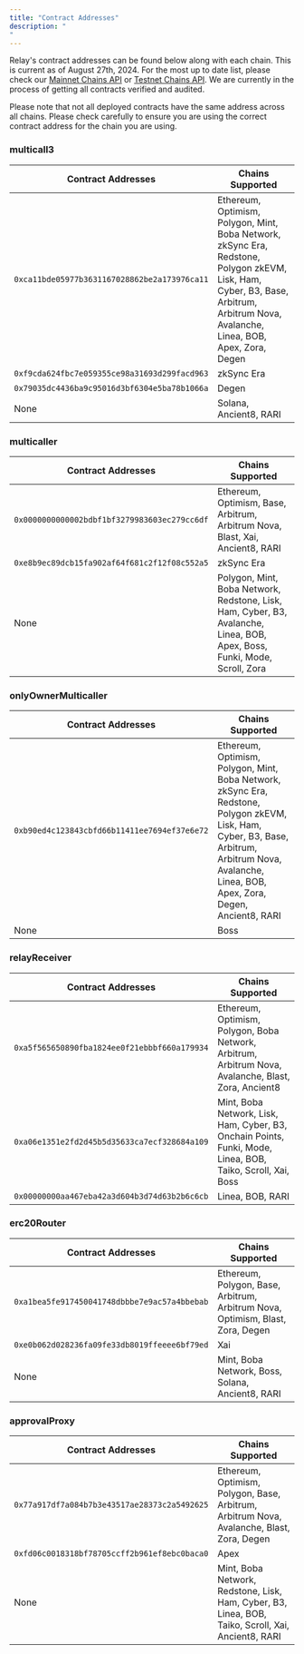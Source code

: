```yaml
---
title: "Contract Addresses"
description: "
"
---
```



Relay's contract addresses can be found below along with each chain. This is current as of August
27th, 2024. For the most up to date list, please check our [Mainnet Chains API](https://api.relay.link/chains) or [Testnet Chains API](https://api.testnets.relay.link/chains).
We are currently in the process of getting all contracts verified and audited.

<Info>
  Please note that not all deployed contracts have the same address across all
  chains. Please check carefully to ensure you are using the correct contract
  address for the chain you are using.
</Info>

### multicall3

<Contracts id="mainnetContracts" env="mainnets" />

| Contract Addresses                           | Chains Supported                                                                                                                                                                    |
| -------------------------------------------- | ----------------------------------------------------------------------------------------------------------------------------------------------------------------------------------- |
| `0xca11bde05977b3631167028862be2a173976ca11` | Ethereum, Optimism, Polygon, Mint, Boba Network, zkSync Era, Redstone, Polygon zkEVM, Lisk, Ham, Cyber, B3, Base, Arbitrum, Arbitrum Nova, Avalanche, Linea, BOB, Apex, Zora, Degen |
| `0xf9cda624fbc7e059355ce98a31693d299facd963` | zkSync Era                                                                                                                                                                          |
| `0x79035dc4436ba9c95016d3bf6304e5ba78b1066a` | Degen                                                                                                                                                                               |
| None                                         | Solana, Ancient8, RARI                                                                                                                                                              |

### multicaller

| Contract Addresses                           | Chains Supported                                                                                                          |
| -------------------------------------------- | ------------------------------------------------------------------------------------------------------------------------- |
| `0x0000000000002bdbf1bf3279983603ec279cc6df` | Ethereum, Optimism, Base, Arbitrum, Arbitrum Nova, Blast, Xai, Ancient8, RARI                                             |
| `0xe8b9ec89dcb15fa902af64f681c2f12f08c552a5` | zkSync Era                                                                                                                |
| None                                         | Polygon, Mint, Boba Network, Redstone, Lisk, Ham, Cyber, B3, Avalanche, Linea, BOB, Apex, Boss, Funki, Mode, Scroll, Zora |

### onlyOwnerMulticaller

| Contract Addresses                           | Chains Supported                                                                                                                                                                                    |
| -------------------------------------------- | --------------------------------------------------------------------------------------------------------------------------------------------------------------------------------------------------- |
| `0xb90ed4c123843cbfd66b11411ee7694ef37e6e72` | Ethereum, Optimism, Polygon, Mint, Boba Network, zkSync Era, Redstone, Polygon zkEVM, Lisk, Ham, Cyber, B3, Base, Arbitrum, Arbitrum Nova, Avalanche, Linea, BOB, Apex, Zora, Degen, Ancient8, RARI |
| None                                         | Boss                                                                                                                                                                                                |

### relayReceiver

| Contract Addresses                           | Chains Supported                                                                                            |
| -------------------------------------------- | ----------------------------------------------------------------------------------------------------------- |
| `0xa5f565650890fba1824ee0f21ebbbf660a179934` | Ethereum, Optimism, Polygon, Boba Network, Arbitrum, Arbitrum Nova, Avalanche, Blast, Zora, Ancient8        |
| `0xa06e1351e2fd2d45b5d35633ca7ecf328684a109` | Mint, Boba Network, Lisk, Ham, Cyber, B3, Onchain Points, Funki, Mode, Linea, BOB, Taiko, Scroll, Xai, Boss |
| `0x00000000aa467eba42a3d604b3d74d63b2b6c6cb` | Linea, BOB, RARI                                                                                            |

### erc20Router

| Contract Addresses                           | Chains Supported                                                               |
| -------------------------------------------- | ------------------------------------------------------------------------------ |
| `0xa1bea5fe917450041748dbbbe7e9ac57a4bbebab` | Ethereum, Polygon, Base, Arbitrum, Arbitrum Nova, Optimism, Blast, Zora, Degen |
| `0xe0b062d028236fa09fe33db8019ffeeee6bf79ed` | Xai                                                                            |
| None                                         | Mint, Boba Network, Boss, Solana, Ancient8, RARI                               |

### approvalProxy

| Contract Addresses                           | Chains Supported                                                                                   |
| -------------------------------------------- | -------------------------------------------------------------------------------------------------- |
| `0x77a917df7a084b7b3e43517ae28373c2a5492625` | Ethereum, Optimism, Polygon, Base, Arbitrum, Arbitrum Nova, Avalanche, Blast, Zora, Degen          |
| `0xfd06c0018318bf78705ccff2b961ef8ebc0baca0` | Apex                                                                                               |
| None                                         | Mint, Boba Network, Redstone, Lisk, Ham, Cyber, B3, Linea, BOB, Taiko, Scroll, Xai, Ancient8, RARI |
